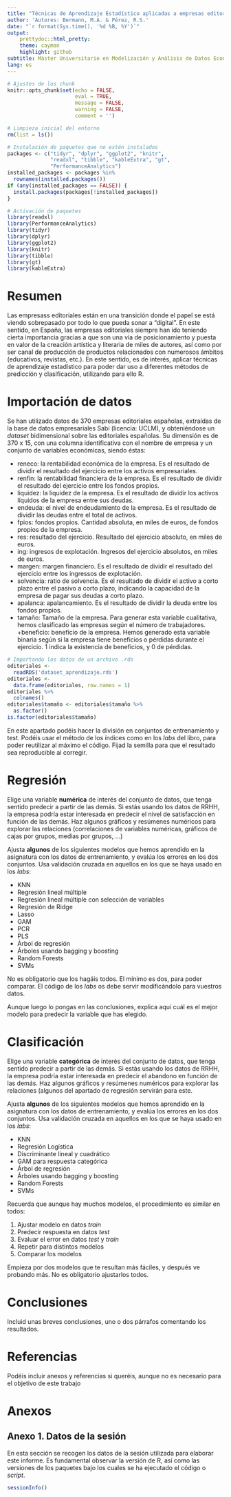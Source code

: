 ```yaml
---
title: "Técnicas de Aprendizaje Estadístico aplicadas a empresas editoriales españolas"
author: 'Autores: Bermann, M.A. & Pérez, R.S.'
date: "`r format(Sys.time(), '%d %B, %Y')`"
output:
    prettydoc::html_pretty:
    theme: cayman
    highlight: github
subtitle: Máster Universitario en Modelización y Análisis de Datos Económicos <p> (MUMADE)
lang: es
---
```


```r
# Ajustes de los chunk
knitr::opts_chunk$set(echo = FALSE, 
                      eval = TRUE, 
                      message = FALSE,
                      warning = FALSE,
                      comment = '')
```

```r
# Limpieza inicial del entorno
rm(list = ls())

# Instalación de paquetes que no estén instalados
packages <- c("tidyr", "dplyr", "ggplot2", "knitr", 
              "readxl", "tibble", "kableExtra", "gt",
              "PerformanceAnalytics")
installed_packages <- packages %in% 
  rownames(installed.packages())
if (any(installed_packages == FALSE)) {
  install.packages(packages[!installed_packages])
}

# Activación de paquetes
library(readxl)
library(PerformanceAnalytics)
library(tidyr)
library(dplyr)
library(ggplot2)
library(knitr)
library(tibble)
library(gt)
library(kableExtra)
```

# Resumen 

Las empresass editoriales están en una transición donde el papel se está viendo sobrepasado por todo lo que pueda sonar a "digital". En este sentido, en España, las empresas editoriales siempre han ido teniendo cierta importancia gracias a que son una vía de posicionamiento y puesta en valor de la creación artística y literaria de miles de autores, así como por ser canal de producción de productos relacionados con numerosos ámbitos (educativos, revistas, etc.). En este sentido, es de interés, aplicar técnicas de aprendizaje estadístico para poder dar uso a diferentes métodos de predicción y clasificación, utilizando para ello R.

# Importación de datos

Se han utilizado datos de 370 empresas editoriales españolas, extraídas de la base de datos empresariales Sabi (licencia: UCLM), y obteniéndose un _dataset_ bidimensional sobre las editoriales españolas. Su dimensión es de 370 x 15, con una columna identificativa con el nombre de empresa y un conjunto de variables económicas, siendo éstas:

  + reneco: la rentabilidad económica de la empresa. Es el resultado de dividir el resultado del ejercicio entre los activos empresariales.
  + renfin: la rentabilidad financiera de la empresa. Es el resultado de dividir el resultado del ejercicio entre los fondos propios.
  + liquidez: la liquidez de la empresa. Es el resultado de dividir los activos líquidos de la empresa entre sus deudas.
  + endeuda: el nivel de endeudamiento de la empresa. Es el resultado de dividir las deudas entre el total de activos.
  + fpios: fondos propios. Cantidad absoluta, en miles de euros, de fondos propios de la empresa.
 + res: resultado del ejercicio. Resultado del ejercicio absoluto, en miles de euros. 
 + ing: ingresos de explotación. Ingresos del ejercicio absolutos, en miles de euros.
 + margen: margen financiero. Es el resultado de dividir el resultado del ejercicio entre los ingressos de explotación.
 + solvencia: ratio de solvencia. Es el resultado de dividir el activo a corto plazo entre el pasivo a corto plazo, indicando la capacidad de la empresa de pagar sus deudas a corto plazo. 
 + apalanca: apalancamiento. Es el resultado de dividir la deuda entre los fondos propios.
 + tamaño: Tamaño de la empresa. Para generar esta variable cualitativa, hemos clasificado las empresas según el número de trabajadores.
 +beneficio: beneficio de la empresa. Hemos generado esta variable binaria según si la empresa tiene beneficios o pérdidas durante el ejercicio. 1 indica la existencia de beneficios, y 0 de pérdidas.

```r
# Importando los datos de un archivo .rds
editoriales <- 
  readRDS('dataset_aprendizaje.rds')
editoriales <- 
  data.frame(editoriales, row.names = 1)
editoriales %>% 
  colnames()
editoriales$tamaño <- editoriales$tamaño %>% 
  as.factor()
is.factor(editoriales$tamaño)
```

En este apartado podéis hacer la división en conjuntos de entrenamiento y test. Podéis usar el método de los índices como en los _labs_ del libro, para poder reutilizar al máximo el código. Fijad la semilla para que el resultado sea reproducible al corregir.

# Regresión

Elige una variable **numérica** de interés del conjunto de datos, que tenga sentido predecir a partir de las demás. Si estás usando los datos de RRHH, la empresa podría estar interesada en predecir el nivel de satisfacción en función de las demás. Haz algunos gráficos y resúmenes numéricos para explorar las relaciones (correlaciones de variables numéricas, gráficos de cajas por grupos, medias por grupos, ...)

Ajusta **algunos** de los siguientes modelos que hemos aprendido en la asignatura con los datos de entrenamiento, y evalúa los errores en los dos conjuntos. Usa validación cruzada en aquellos en los que se haya usado en los _labs_:

- KNN
- Regresión lineal múltiple
- Regresión lineal múltiple con selección de variables
- Regresión de Ridge
- Lasso
- GAM
- PCR
- PLS
- Árbol de regresión
- Árboles usando bagging y boosting
- Random Forests
- SVMs

No es obligatorio que los hagáis todos. El mínimo es dos, para poder comparar. El código de los _labs_ os debe servir modificándolo para vuestros datos.

Aunque luego lo pongas en las conclusiones, explica aquí cuál es el mejor modelo para predecir la variable que has elegido.

# Clasificación

Elige una variable **categórica** de interés del conjunto de datos, que tenga sentido predecir a partir de las demás. Si estás usando los datos de RRHH, la empresa podría estar interesada en predecir el abandono en función de las demás. Haz algunos gráficos y resúmenes numéricos para explorar las relaciones (algunos del apartado de regresión servirán para este.

Ajusta **algunos** de los siguientes modelos que hemos aprendido en la asignatura con los datos de entrenamiento, y evalúa los errores en los dos conjuntos. Usa validación cruzada en aquellos en los que se haya usado en los _labs_:

- KNN
- Regresión Logística
- Discriminante lineal y cuadrático
- GAM para respuesta categórica
- Árbol de regresión
- Árboles usando bagging y boosting
- Random Forests
- SVMs

Recuerda que aunque hay muchos modelos, el procedimiento es similar en todos:

1. Ajustar modelo en datos _train_
2. Predecir respuesta en datos _test_
3. Evaluar el error en datos _test_ y _train_
4. Repetir para distintos modelos
5. Comparar los modelos

Empieza por dos modelos que te resultan más fáciles, y después ve probando más. No es obligatorio ajustarlos todos.


# Conclusiones

Incluid unas breves conclusiones, uno o dos párrafos comentando los resultados.


# Referencias

Podéis incluir anexos y referencias si queréis, aunque no es necesario para el objetivo de este trabajo

# Anexos

## Anexo 1. Datos de la sesión

En esta sección se recogen los datos de la sesión utilizada para elaborar este informe. Es fundamental observar la versión de R, así como las versiones de los paquetes bajo los cuales se ha ejecutado el código o *script*.

```r
sessionInfo()
```

